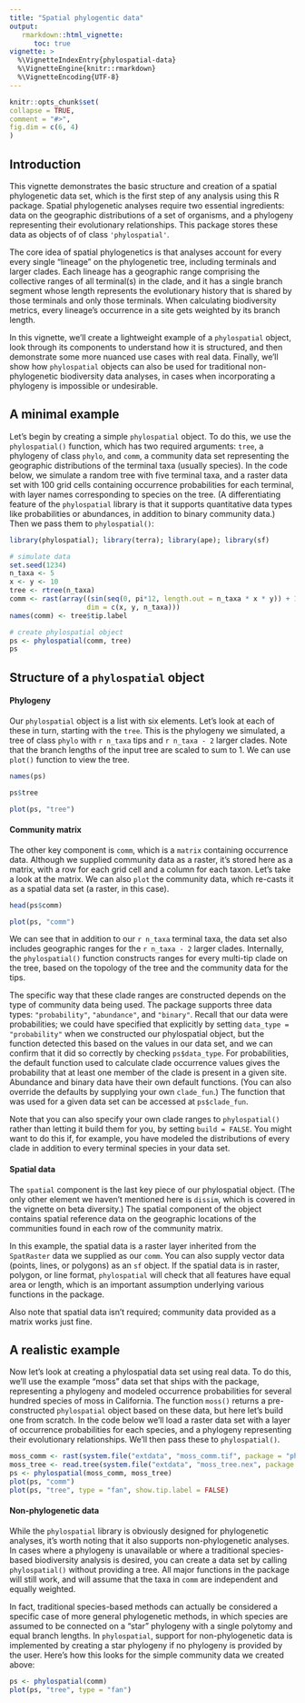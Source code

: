 ```yaml
---
title: "Spatial phylogentic data"
output: 
   rmarkdown::html_vignette:
      toc: true
vignette: >
  %\VignetteIndexEntry{phylospatial-data}
  %\VignetteEngine{knitr::rmarkdown}
  %\VignetteEncoding{UTF-8}
---
```

  
```r
knitr::opts_chunk$set(
collapse = TRUE,
comment = "#>",
fig.dim = c(6, 4)
)
```

## Introduction

This vignette demonstrates the basic structure and creation of a spatial phylogenetic data set, which is the first step of any analysis using this R package. Spatial phylogenetic analyses require two essential ingredients: data on the geographic distributions of a set of organisms, and a phylogeny representing their evolutionary relationships. This package stores these data as objects of of class `'phylospatial'`.

The core idea of spatial phylogenetics is that analyses account for every every single "lineage" on the phylogenetic tree, including terminals and larger clades. Each lineage has a geographic range comprising the collective ranges of all terminal(s) in the clade, and it has a single branch segment whose length represents the evolutionary history that is shared by those terminals and only those terminals. When calculating biodiversity metrics, every lineage's occurrence in a site gets weighted by its branch length.

In this vignette, we'll create a lightweight example of a `phylospatial` object, look through its components to understand how it is structured, and then demonstrate some more nuanced use cases with real data. Finally, we'll show how `phylospatial` objects can also be used for traditional non-phylogenetic biodiversity data analyses, in cases when incorporating a phylogeny is impossible or undesirable.


## A minimal example

Let's begin by creating a simple `phylospatial` object. To do this, we use the `phylospatial()` function, which has two required arguments: `tree`, a phylogeny of class `phylo`, and `comm`, a community data set representing the geographic distributions of the terminal taxa (usually species). In the code below, we simulate a random tree with five terminal taxa, and a raster data set with 100 grid cells containing occurrence probabilities for each terminal, with layer names corresponding to species on the tree. (A differentiating feature of the `phylospatial` library is that it supports quantitative data types like probabilities or abundances, in addition to binary community data.) Then we pass them to `phylospatial()`:

```r
library(phylospatial); library(terra); library(ape); library(sf)

# simulate data
set.seed(1234)
n_taxa <- 5
x <- y <- 10
tree <- rtree(n_taxa)
comm <- rast(array((sin(seq(0, pi*12, length.out = n_taxa * x * y)) + 1)/2, 
                   dim = c(x, y, n_taxa)))
names(comm) <- tree$tip.label

# create phylospatial object
ps <- phylospatial(comm, tree)
ps
```


## Structure of a `phylospatial` object

#### Phylogeny

Our `phylospatial` object is a list with six elements. Let's look at each of these in turn, starting with the `tree`. This is the phylogeny we simulated, a tree of class `phylo` with `r n_taxa` tips and `r n_taxa - 2` larger clades. Note that the branch lengths of the input tree are scaled to sum to 1. We can use `plot()` function to view the tree.

```r
names(ps)

ps$tree

plot(ps, "tree")
```

#### Community matrix

The other key component is `comm`, which is a `matrix` containing occurrence data. Although we supplied community data as a raster, it's stored here as a matrix, with a row for each grid cell and a column for each taxon. Let's take a look at the matrix. We can also `plot` the community data, which re-casts it as a spatial data set (a raster, in this case).

```r
head(ps$comm)

plot(ps, "comm")
```

We can see that in addition to our `r n_taxa` terminal taxa, the data set also includes geographic ranges for the `r n_taxa - 2` larger clades. Internally, the `phylospatial()` function constructs ranges for every multi-tip clade on the tree, based on the topology of the tree and the community data for the tips. 

The specific way that these clade ranges are constructed depends on the type of community data being used. The package supports three data types: `"probability"`, `"abundance"`, and `"binary"`. Recall that our data were probabilities; we could have specified that explicitly by setting `data_type = "probability"` when we constructed our phylospatial object, but the function detected this based on the values in our data set, and we can confirm that it did so correctly by checking `ps$data_type`. For probabilities, the default function used to calculate clade occurrence values gives the probability that at least one member of the clade is present in a given site. Abundance and binary data have their own default functions. (You can also override the defaults by supplying your own `clade_fun`.) The function that was used for a given data set can be accessed at `ps$clade_fun`.

Note that you can also specify your own clade ranges to `phylospatial()` rather than letting it build them for you, by setting `build = FALSE`. You might want to do this if, for example, you have modeled the distributions of every clade in addition to every terminal species in your data set.


#### Spatial data

The `spatial` component is the last key piece of our phylospatial object. (The only other element we haven't mentioned here is `dissim`, which is covered in the vignette on beta diversity.) The spatial component of the object contains spatial reference data on the geographic locations of the communities found in each row of the community matrix.

In this example, the spatial data is a raster layer inherited from the `SpatRaster` data we supplied as our `comm`. You can also supply vector data (points, lines, or polygons) as an `sf` object. If the spatial data is in raster, polygon, or line format, `phylospatial` will check that all features have equal area or length, which is an important assumption underlying various functions in the package.

Also note that spatial data isn't required; community data provided as a matrix works just fine.


## A realistic example

Now let's look at creating a phylospatial data set using real data. To do this, we'll use the example "moss" data set that ships with the package, representing a phylogeny and modeled occurrence probabilities for several hundred species of moss in California. The function `moss()` returns a pre-constructed `phylospatial` object based on these data, but here let's build one from scratch. In the code below we'll load a raster data set with a layer of occurrence probabilities for each species, and a phylogeny representing their evolutionary relationships. We'll then pass these to `phylospatial()`.

```r
moss_comm <- rast(system.file("extdata", "moss_comm.tif", package = "phylospatial"))
moss_tree <- read.tree(system.file("extdata", "moss_tree.nex", package = "phylospatial"))
ps <- phylospatial(moss_comm, moss_tree)
plot(ps, "comm")
plot(ps, "tree", type = "fan", show.tip.label = FALSE)
```


#### Non-phylogenetic data

While the `phylospatial` library is obviously designed for phylogenetic analyses, it's worth noting that it also supports non-phylogenetic analyses. In cases where a phylogeny is unavailable or where a traditional species-based biodiversity analysis is desired, you can create a data set by calling `phylospatial()` without providing a tree. All major functions in the package will still work, and will assume that the taxa in `comm` are independent and equally weighted.

In fact, traditional species-based methods can actually be considered a specific case of more general phylogenetic methods, in which species are assumed to be connected on a "star" phylogeny with a single polytomy and equal branch lengths. In `phylospatial`, support for non-phylogenetic data is implemented by creating a star phylogeny if no phylogeny is provided by the user. Here's how this looks for the simple community data we created above:

```r
ps <- phylospatial(comm)
plot(ps, "tree", type = "fan")
```


